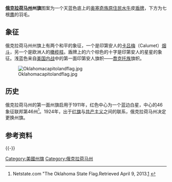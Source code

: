 {{noteTA
|G1=USState
}}
{{Infobox Flag
 | Name = Oklahoma
 | Article = 
 | Image = Flag of Oklahoma.svg
 | Nickname = 
 | Use = 110000
 | Image2 = Flag of the Governor of Oklahoma.svg
 | Nickname2 = 
 | Use2 = 110000
 | Symbol =  
 | Proportion = 
 | Adoption = 2006年5月23日
 | Design = 
 | Designer = Louise Fluke  
 | Type =
}}

'''[[俄克拉荷马州|俄克拉荷马州]]州旗'''图案为一个天蓝色底上的[[奥塞奇族|奥塞奇族]][[印第安人|原住民]][[水牛|水牛]]皮[[盾牌|盾牌]]，下方为七根[[鹰|鹰]]的羽毛。

== 象征 ==
俄克拉荷马州州旗上有两个和平的象征，一个是印第安人的[[卡吕梅|卡吕梅]]（Calumet）[[烟斗|烟斗]]，另一个是欧洲人的[[橄榄|橄榄枝]]。盾牌上的六个棕色的十字是印第安人的星星的象征。浅蓝色来自[[美国内战|美国内战]]中的第一面印第安人旗帜——[[喬克托族|喬克托族]]旗帜。

[[File:Oklahomacapitolandflag.jpg|thumb]]

== 历史 ==
{{Flag gallery
|File:Flag_of_Oklahoma_(1911–1925).svg|1911 - 1925年
|File:Flag of Oklahoma (1925–1941).svg|1925 - 1941年
|File:Flag of Oklahoma (1941–1988).svg|1941 - 2003年
|File:Flag of Oklahoma (1988–2006).svg|1988 - 2006年
}}
俄克拉荷马州的第一面州旗启用于1911年，红色中心为一个蓝边白星，中心的46象征联邦第46州<ref name="netstate">Netstate.com "The Oklahoma State Flag.Retrieved April 9, 2013.[http://www.netstate.com/states/symb/flags/ok_flag.htm] {{Wayback|url=http://www.netstate.com/states/symb/flags/ok_flag.htm |date=20210211045355 }}</ref>。1924年，出于[[红旗|红旗]]与[[共产主义|共产主义]]之间的联系，俄克拉荷马州决定更换州旗。

== 参考资料 ==
{{Reflist}}

{{-}}
{{U.S. flags}}

[[Category:美國州旗|Category:美國州旗]]
[[Category:俄克拉荷马州|Category:俄克拉荷马州]]